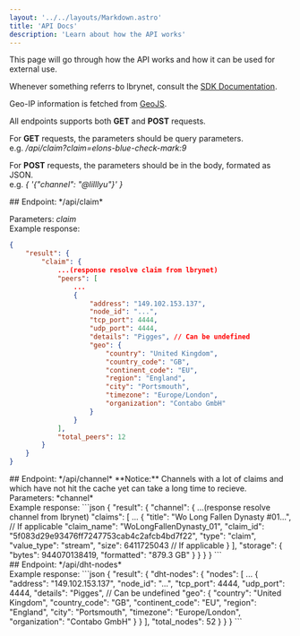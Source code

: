 ```yaml
---
layout: '../../layouts/Markdown.astro'
title: 'API Docs'
description: 'Learn about how the API works'
---
```


This page will go through how the API works and how it can be used for external use.

Whenever something referrs to lbrynet, consult the [SDK Documentation](https://lbry.tech/api/sdk).

Geo-IP information is fetched from [GeoJS](https://www.geojs.io/).

All endpoints supports both **GET** and **POST** requests.

For **GET** requests, the parameters should be  query parameters.<br/>
e.g. */api/claim?claim=elons-blue-check-mark:9*

For **POST** requests, the parameters should be in the body, formated as JSON.<br/>
e.g. *{ '{"channel": "@lilllyu"}' }*

<div>
## Endpoint: */api/claim*

Parameters: *claim*
<br/>
Example response:
```json
{
    "result": {
        "claim": {
            ...(response resolve claim from lbrynet)
            "peers": [
                ...
                {
                    "address": "149.102.153.137",
                    "node_id": "...",
                    "tcp_port": 4444,
                    "udp_port": 4444,
                    "details": "Pigges", // Can be undefined
                    "geo": {
                        "country": "United Kingdom",
                        "country_code": "GB",
                        "continent_code": "EU",
                        "region": "England",
                        "city": "Portsmouth",
                        "timezone": "Europe/London",
                        "organization": "Contabo GmbH"
                    }
                }
            ],
            "total_peers": 12
        }
    }
}
```
</div>

<div>
## Endpoint: */api/channel*
**Notice:** Channels with a lot of claims and which have not hit the cache yet can take a long time to recieve.
<br/>
Parameters: *channel*
<br/>
Example response:
```json
{
    "result": {
        "channel": {
            ...(response resolve channel from lbrynet)
            "claims": [
                ...
                {
                    "title": "Wo Long Fallen Dynasty #01...", // If applicable
                    "claim_name": "WoLongFallenDynasty_01",
                    "claim_id": "5f083d29e93476ff7247753cab4c2afcb4bd7f22",
                    "type": "claim",
                    "value_type": "stream",
                    "size": 6411725043 // If applicable
                }
            ],
            "storage": {
                "bytes": 944070138419,
                "formatted": "879.3 GB"
            }
        }
    }
}
```
</div>

<div>
## Endpoint: */api/dht-nodes*
<br/>
Example response:
```json
{
    "result": {
        "dht-nodes": {
            "nodes": [
                ...
                {
                    "address": "149.102.153.137",
                    "node_id": "...",
                    "tcp_port": 4444,
                    "udp_port": 4444,
                    "details": "Pigges", // Can be undefined
                    "geo": {
                        "country": "United Kingdom",
                        "country_code": "GB",
                        "continent_code": "EU",
                        "region": "England",
                        "city": "Portsmouth",
                        "timezone": "Europe/London",
                        "organization": "Contabo GmbH"
                    }
                }
            ],
            "total_nodes": 52
        }
    }
}
```
</div>